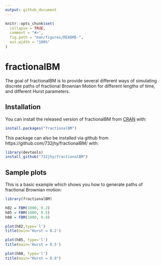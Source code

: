 ```yaml
---
output: github_document
---
```


<!-- README.md is generated from README.Rmd. Please edit that file -->

```r
knitr::opts_chunk$set(
  collapse = TRUE,
  comment = "#>",
  fig.path = "man/figures/README-",
  out.width = "100%"
)
```

# fractionalBM

<!-- badges: start -->
<!-- badges: end -->

The goal of fractionalBM is to provide several different ways of simulating discrete paths of fractional Brownian Motion for different lengths of time, and different Hurst parameters. 

## Installation

You can install the released version of fractionalBM from [CRAN](https://CRAN.R-project.org) with:

``` r
install.packages("fractionalBM")
```

This package can also be installed via github from https://github.com/732jhy/fractionalBM/ with:

```r
library(devtools)
install_github("732jhy/fractionalBM")
```

## Sample plots

This is a basic example which shows you how to generate paths of fractional Brownian motion:

```r
library(fractionalBM)

h02 = FBM(1000, 0.2)
h05 = FBM(1000, 0.5)
h08 = FBM(1000, 0.8)

plot(h02,type='l')
title(main='Hurst = 0.2')

plot(h05, type='l')
title(main='Hurst = 0.5')

plot(h08, type='l')
title(main="Hurst = 0.8")

```

